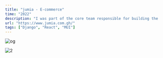 ```yaml
---
title: "jumia - E-commerce"
time: "2022"
description: "I was part of the core team responsible for building the Jumia website, a leading e-commerce platform in Africa, where I contributed to designing and implementing key features, optimizing user experience, and ensuring seamless performance across multiple devices and browser"
url: "https://www.jumia.com.gh/"
tags: ["Django", "React", "MUI"]
---
```


<Image src="/projects/jumia/1.png" alt="og" width={2267} height={1280} />

<Image
  src="/projects/jumia/2.png"
  alt="2"
  width={3062}
  height={2042}
  caption="Mobile view, featuring detail view of a blog post, list view of blog posts, a seamless contact form, and a page to showcase gear with affiliate links."
/>
